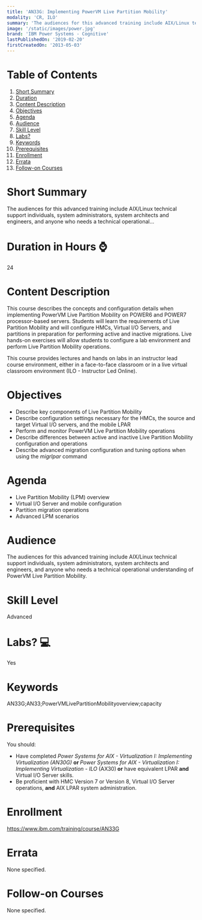 ```yaml
---
title: 'AN33G: Implementing PowerVM Live Partition Mobility'
modality: 'CR, ILO'
summary: 'The audiences for this advanced training include AIX/Linux technical support individuals, system administrators, system architects and engineers, and anyone who needs a technical operational...'
image: '/static/images/power.jpg'
brand: 'IBM Power Systems - Cognitive'
lastPublishedOn: '2019-02-20'
firstCreatedOn: '2013-05-03'
---
```

# Table of Contents
1.  [Short Summary](#short-summary)
2.  [Duration](#duration-in-hours-)
3.  [Content Description](#content-description)
4.  [Objectives](#objectives)
5.  [Agenda](#agenda)
6.  [Audience](#audience)
7.  [Skill Level](#skill-level)
8.  [Labs?](#labs-)
9.  [Keywords](#keywords)
10. [Prerequisites](#prerequisites)
11. [Enrollment](#enrollment)
12. [Errata](#errata)
13. [Follow-on Courses](#follow-on-courses)

# Short Summary
The audiences for this advanced training include AIX/Linux technical support individuals, system administrators, system architects and engineers, and anyone who needs a technical operational...

# Duration in Hours ⌚
24

# Content Description
<p>This course describes the concepts and configuration details when implementing PowerVM Live Partition Mobility on POWER6 and POWER7 processor-based servers. Students will learn the requirements of Live Partition Mobility and will configure HMCs, Virtual I/O Servers, and partitions in preparation for performing active and inactive migrations. Live hands-on exercises will allow students to configure a lab environment and perform Live Partition Mobility operations.</p>

<p>This course provides lectures and hands on labs in an instructor lead course environment, either in a face-to-face classroom or in a live virtual classroom environment (ILO - Instructor Led Online).</p>

# Objectives
<ul>
	<li>Describe key components of Live Partition Mobility</li>
	<li>Describe configuration settings necessary for the HMCs, the source and target Virtual I/O servers, and the mobile LPAR</li>
	<li>Perform and monitor PowerVM Live Partition Mobility operations</li>
	<li>Describe differences between active and inactive Live Partition Mobility configuration and operations</li>
	<li>Describe advanced migration configuration and tuning options when using the <em>migrlpar </em>command</li>
</ul>

# Agenda
<ul><li>Live Partition Mobility (LPM) overview</li><li>Virtual I/O Server and mobile configuration</li><li>Partition migration operations</li><li>Advanced LPM scenarios</li></ul>

# Audience
<p>The audiences for this advanced training include AIX/Linux technical support individuals, system administrators, system architects and engineers, and anyone who needs a technical operational understanding of PowerVM Live Partition Mobility.</p>

# Skill Level
Advanced

# Labs? 💻
Yes

# Keywords
AN33G;AN33;PowerVMLivePartitionMobilityoverview;capacity

# Prerequisites
<p>You should:</p>

<ul>
	<li>Have completed <em>Power Systems for AIX - Virtualization I: Implementing Virtualization (AN30G)</em> <strong>or&nbsp;</strong><em>Power Systems for AIX - Virtualization I: Implementing Virtualization - ILO </em>(AX30)<strong> or</strong> have equivalent LPAR <strong>and</strong> Virtual I/O Server skills.</li>
	<li>Be proficient with HMC Version 7 or Version 8, Virtual I/O Server operations, <strong>and</strong> AIX LPAR system administration.</li>
</ul>

# Enrollment
https://www.ibm.com/training/course/AN33G

# Errata
None specified.

# Follow-on Courses
None specified.

